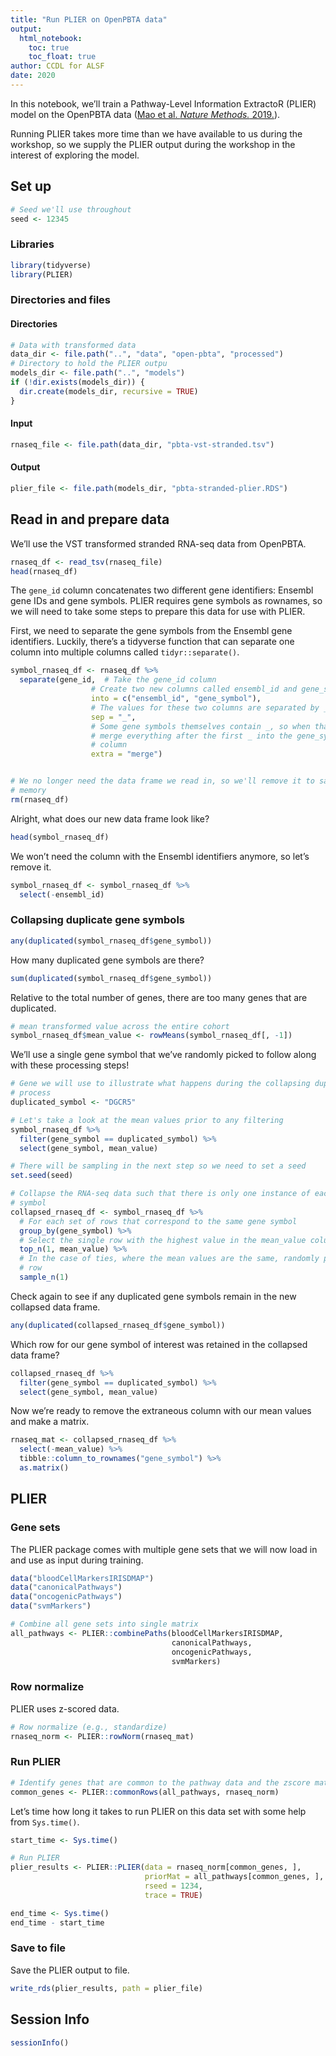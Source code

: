 ```yaml
---
title: "Run PLIER on OpenPBTA data"
output: 
  html_notebook:
    toc: true
    toc_float: true
author: CCDL for ALSF    
date: 2020
---
```


In this notebook, we'll train a Pathway-Level Information ExtractoR (PLIER) model on the OpenPBTA data ([Mao et al. _Nature Methods._ 2019.](https://doi.org/10.1038/s41592-019-0456-1)).

Running PLIER takes more time than we have available to us during the workshop, so we supply the PLIER output during the workshop in the interest of exploring the model.

## Set up 

```r
# Seed we'll use throughout
seed <- 12345
```

### Libraries

```r
library(tidyverse)
library(PLIER)
```

### Directories and files

#### Directories

```r
# Data with transformed data
data_dir <- file.path("..", "data", "open-pbta", "processed")
# Directory to hold the PLIER outpu
models_dir <- file.path("..", "models")
if (!dir.exists(models_dir)) {
  dir.create(models_dir, recursive = TRUE)
}
```

#### Input

```r
rnaseq_file <- file.path(data_dir, "pbta-vst-stranded.tsv")
```

#### Output

```r
plier_file <- file.path(models_dir, "pbta-stranded-plier.RDS")
```

## Read in and prepare data

We'll use the VST transformed stranded RNA-seq data from OpenPBTA.

```r
rnaseq_df <- read_tsv(rnaseq_file)
head(rnaseq_df)
```

The `gene_id` column concatenates two different gene identifiers: Ensembl gene IDs and gene symbols.
PLIER requires gene symbols as rownames, so we will need to take some steps to prepare this data for use with PLIER.

First, we need to separate the gene symbols from the Ensembl gene identifiers.
Luckily, there's a tidyverse function that can separate one column into multiple columns called `tidyr::separate()`.

```r
symbol_rnaseq_df <- rnaseq_df %>%
  separate(gene_id,  # Take the gene_id column
                  # Create two new columns called ensembl_id and gene_symbol
                  into = c("ensembl_id", "gene_symbol"),
                  # The values for these two columns are separated by _
                  sep = "_",
                  # Some gene symbols themselves contain _, so when that happens
                  # merge everything after the first _ into the gene_symbol
                  # column
                  extra = "merge")


# We no longer need the data frame we read in, so we'll remove it to save some
# memory
rm(rnaseq_df)
```

Alright, what does our new data frame look like?

```r
head(symbol_rnaseq_df)
```

We won't need the column with the Ensembl identifiers anymore, so let's remove it.

```r
symbol_rnaseq_df <- symbol_rnaseq_df %>%
  select(-ensembl_id)
```

### Collapsing duplicate gene symbols

```r
any(duplicated(symbol_rnaseq_df$gene_symbol))
```

How many duplicated gene symbols are there?

```r
sum(duplicated(symbol_rnaseq_df$gene_symbol))
```

Relative to the total number of genes, there are too many genes that are duplicated.

```r
# mean transformed value across the entire cohort
symbol_rnaseq_df$mean_value <- rowMeans(symbol_rnaseq_df[, -1])
```

We'll use a single gene symbol that we've randomly picked to follow along with these processing steps!

```r
# Gene we will use to illustrate what happens during the collapsing duplicate
# process
duplicated_symbol <- "DGCR5"

# Let's take a look at the mean values prior to any filtering
symbol_rnaseq_df %>% 
  filter(gene_symbol == duplicated_symbol) %>%
  select(gene_symbol, mean_value)
```

```r
# There will be sampling in the next step so we need to set a seed
set.seed(seed)

# Collapse the RNA-seq data such that there is only one instance of each gene 
# symbol
collapsed_rnaseq_df <- symbol_rnaseq_df %>%
  # For each set of rows that correspond to the same gene symbol
  group_by(gene_symbol) %>%
  # Select the single row with the highest value in the mean_value column
  top_n(1, mean_value) %>%
  # In the case of ties, where the mean values are the same, randomly pick one
  # row
  sample_n(1)
```

Check again to see if any duplicated gene symbols remain in the new collapsed data frame.

```r
any(duplicated(collapsed_rnaseq_df$gene_symbol))
```

Which row for our gene symbol of interest was retained in the collapsed data frame?

```r
collapsed_rnaseq_df %>% 
  filter(gene_symbol == duplicated_symbol) %>%
  select(gene_symbol, mean_value)
```

Now we're ready to remove the extraneous column with our mean values and make a matrix.

```r
rnaseq_mat <- collapsed_rnaseq_df %>%
  select(-mean_value) %>%
  tibble::column_to_rownames("gene_symbol") %>%
  as.matrix()
```

## PLIER

### Gene sets

The PLIER package comes with multiple gene sets that we will now load in and use as input during training.

```r
data("bloodCellMarkersIRISDMAP")
data("canonicalPathways")
data("oncogenicPathways")
data("svmMarkers")

# Combine all gene sets into single matrix
all_pathways <- PLIER::combinePaths(bloodCellMarkersIRISDMAP, 
                                    canonicalPathways,
                                    oncogenicPathways,
                                    svmMarkers)
```

### Row normalize

PLIER uses z-scored data.

```r
# Row normalize (e.g., standardize)
rnaseq_norm <- PLIER::rowNorm(rnaseq_mat)
```

### Run PLIER

```r
# Identify genes that are common to the pathway data and the zscore mat
common_genes <- PLIER::commonRows(all_pathways, rnaseq_norm)
```

Let's time how long it takes to run PLIER on this data set with some help from `Sys.time()`.

```r
start_time <- Sys.time()
```

```r
# Run PLIER
plier_results <- PLIER::PLIER(data = rnaseq_norm[common_genes, ],
                              priorMat = all_pathways[common_genes, ],
                              rseed = 1234,
                              trace = TRUE)
```

```r
end_time <- Sys.time()
end_time - start_time
```

### Save to file

Save the PLIER output to file.

```r
write_rds(plier_results, path = plier_file)
```

## Session Info

```r
sessionInfo()
```

